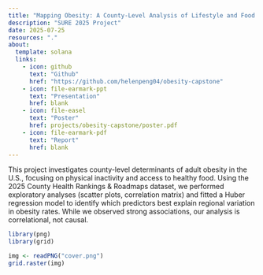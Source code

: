 ```yaml
---
title: "Mapping Obesity: A County-Level Analysis of Lifestyle and Food Environment Factors"
description: "SURE 2025 Project"
date: 2025-07-25
resources: "."
about: 
  template: solana
  links:
    - icon: github
      text: "Github"
      href: "https://github.com/helenpeng04/obesity-capstone"
    - icon: file-earmark-ppt
      text: "Presentation"
      href: blank
    - icon: file-easel
      text: "Poster"
      href: projects/obesity-capstone/poster.pdf
    - icon: file-earmark-pdf
      text: "Report"
      href: blank
---
```


This project investigates county-level determinants of adult obesity in the U.S., focusing on physical inactivity and access to healthy food. Using the 2025 County Health Rankings & Roadmaps dataset, we performed exploratory analyses (scatter plots, correlation matrix) and fitted a Huber regression model to identify which predictors best explain regional variation in obesity rates. While we observed strong associations, our analysis is correlational, not causal.

```r
library(png)  
library(grid)

img <- readPNG("cover.png")
grid.raster(img)
```
